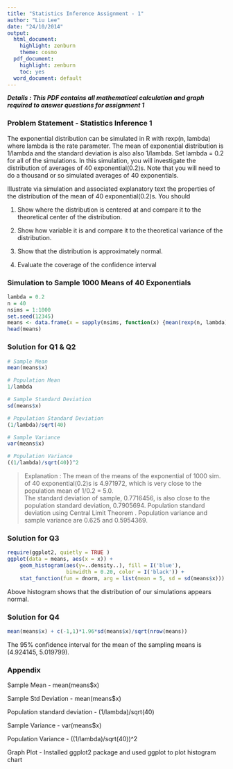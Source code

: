 ```yaml
---
title: "Statistics Inference Assignment - 1"
author: "Liu Lee"
date: "24/10/2014"
output:
  html_document:
    highlight: zenburn
    theme: cosmo
  pdf_document:
    highlight: zenburn
    toc: yes
  word_document: default
---
```

***Details : This PDF contains all mathematical calculation and graph required to answer questions for assignment 1***

### Problem Statement - Statistics Inference 1

The exponential distribution can be simulated in R with rexp(n, lambda) where lambda is the rate parameter. The mean of exponential distribution is 1/lambda and the standard deviation is also also 1/lambda. Set lambda = 0.2 for all of the simulations. In this simulation, you will investigate the distribution of averages of 40 exponential(0.2)s. Note that you will need to do a thousand or so simulated averages of 40 exponentials.

Illustrate via simulation and associated explanatory text the properties of the distribution of the mean of 40 exponential(0.2)s.  You should

1. Show where the distribution is centered at and compare it to the theoretical center of the distribution.

2. Show how variable it is and compare it to the theoretical variance of the distribution.

3. Show that the distribution is approximately normal.

4. Evaluate the coverage of the confidence interval


### Simulation to Sample 1000 Means of 40 Exponentials

```r
lambda = 0.2
n = 40
nsims = 1:1000
set.seed(12345)
means <- data.frame(x = sapply(nsims, function(x) {mean(rexp(n, lambda))}))
head(means)
```

### Solution for Q1 & Q2

```r
# Sample Mean
mean(means$x)

# Population Mean
1/lambda

# Sample Standard Deviation
sd(means$x)

# Population Standard Deviation
(1/lambda)/sqrt(40)

# Sample Variance
var(means$x)

# Population Variance
((1/lambda)/sqrt(40))^2
```
> Explanation : The mean of the means of the exponential of 1000 sim. of 40 exponential(0.2)s is 4.971972, which is very close to the population mean of 1/0.2 = 5.0.  
The standard deviation of sample, 0.7716456, is also close to the population standard deviation, 0.7905694. Population standard deviation using Central Limit Theorem . Population variance and sample variance are 0.625 and 0.5954369.


### Solution for Q3  
```r
require(ggplot2, quietly = TRUE )
ggplot(data = means, aes(x = x)) + 
    geom_histogram(aes(y=..density..), fill = I('blue'), 
                   binwidth = 0.20, color = I('black')) +
    stat_function(fun = dnorm, arg = list(mean = 5, sd = sd(means$x)))  
```    
   
Above histogram shows that the distribution of our simulations appears normal.


### Solution for Q4

```r
mean(means$x) + c(-1,1)*1.96*sd(means$x)/sqrt(nrow(means))
```
The 95% confidence interval for the mean of the sampling means is (4.924145, 5.019799).

### Appendix

Sample Mean - mean(means$x)

Sample Std Deviation - mean(means$x)

Population standard deviation - (1/lambda)/sqrt(40)

Sample Variance - var(means$x)

Population Variance - ((1/lambda)/sqrt(40))^2

Graph Plot - Installed ggplot2 package and used ggplot to plot histogram chart

